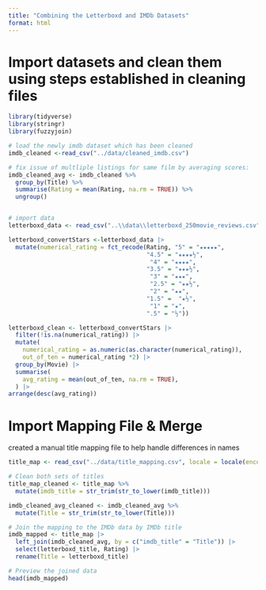 ```yaml
---
title: "Combining the Letterboxd and IMDb Datasets"
format: html
---
```


# Import datasets and clean them using steps established in cleaning files {.unnumbered}
```r
library(tidyverse)
library(stringr)
library(fuzzyjoin)

# load the newly imdb dataset which has been cleaned 
imdb_cleaned <-read_csv("../data/cleaned_imdb.csv")

# fix issue of multliple listings for same film by averaging scores: 
imdb_cleaned_avg <- imdb_cleaned %>%
  group_by(Title) %>%
  summarise(Rating = mean(Rating, na.rm = TRUE)) %>%
  ungroup()


# import data
letterboxd_data <- read_csv("..\\data\\letterboxd_250movie_reviews.csv")

letterboxd_convertStars <-letterboxd_data |>
  mutate(numerical_rating = fct_recode(Rating, "5" = "★★★★★",
                                       "4.5" = "★★★★½", 
                                        "4" = "★★★★",
                                       "3.5" = "★★★½",
                                        "3" = "★★★",
                                        "2.5" = "★★½", 
                                        "2" = "★★",
                                       "1.5" =  "★½",
                                        "1" = "★",
                                       ".5" = "½"))

letterboxd_clean <- letterboxd_convertStars |>
  filter(!is.na(numerical_rating)) |>
  mutate(
    numerical_rating = as.numeric(as.character(numerical_rating)),
    out_of_ten = numerical_rating *2) |>
  group_by(Movie) |>
  summarise(
    avg_rating = mean(out_of_ten, na.rm = TRUE),
  ) |> 
arrange(desc(avg_rating))
```
# Import Mapping File & Merge {.unnumbered}
created a manual title mapping file to help handle differences in names

```r
title_map <- read_csv("../data/title_mapping.csv", locale = locale(encoding = "latin1"))

# Clean both sets of titles
title_map_cleaned <- title_map %>%
  mutate(imdb_title = str_trim(str_to_lower(imdb_title)))

imdb_cleaned_avg_cleaned <- imdb_cleaned_avg %>%
  mutate(Title = str_trim(str_to_lower(Title)))

# Join the mapping to the IMDb data by IMDb title
imdb_mapped <- title_map |>
  left_join(imdb_cleaned_avg, by = c("imdb_title" = "Title")) |>
  select(letterboxd_title, Rating) |> 
  rename(Title = letterboxd_title)

# Preview the joined data
head(imdb_mapped)
```




